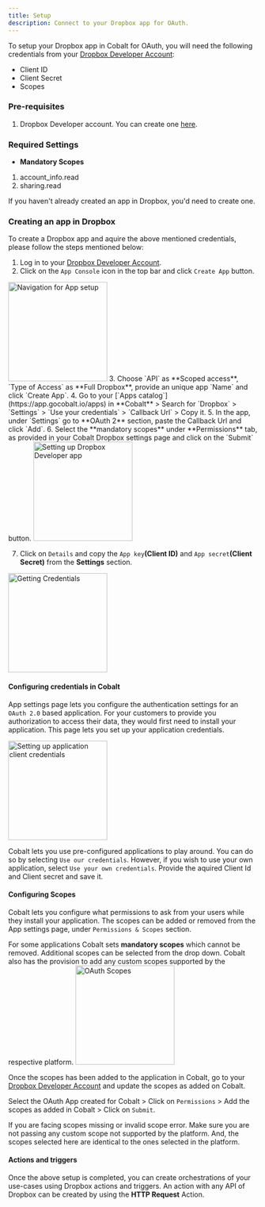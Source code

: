 ```yaml
---
title: Setup
description: Connect to your Dropbox app for OAuth.
---
```

To setup your Dropbox app in Cobalt for OAuth, you will need the following credentials from your [Dropbox Developer Account](https://www.dropbox.com/developers/):
- Client ID
- Client Secret
- Scopes

### Pre-requisites

1. Dropbox Developer account. You can create one [here](https://www.dropbox.com/register).

### Required Settings

* **Mandatory Scopes** 
1. account_info.read
2. sharing.read

<Info>If you haven't already created an app in Dropbox, you'd need to create one.</Info>

### Creating an app in Dropbox

To create a Dropbox app and aquire the above mentioned credentials, please follow the steps mentioned below:

1. Log in to your [Dropbox Developer Account](https://www.dropbox.com/developers/).
2. Click on the `App Console` icon in the top bar and click `Create App` button.
<img height="200" src="/images/Dropbox/dropbox_navigation.png" alt="Navigation for App setup"/>
3. Choose `API` as **Scoped access**, `Type of Access` as **Full Dropbox**, provide an unique app `Name` and click `Create App`.
4. Go to your [`Apps catalog`](https://app.gocobalt.io/apps) in **Cobalt** > Search for `Dropbox` > `Settings` > `Use your credentials` > `Callback Url` > Copy it.
5. In the app, under `Settings` go to **OAuth 2** section, paste the Callback Url and click `Add`.
6. Select the **mandatory scopes** under **Permissions** tab, as provided in your Cobalt Dropbox settings page and click on the `Submit` button.
<img height="200" src="/images/Dropbox/dropbox_config.png" alt="Setting up Dropbox Developer app"/> 

7. Click on `Details` and copy the `App key`**(Client ID)** and `App secret`**(Client Secret)** from the **Settings** section.
<img height="200" src="/images/Dropbox/dropbox_credentials.png" alt="Getting Credentials"/>

#### Configuring credentials in Cobalt
App settings page lets you configure the authentication settings for an `OAuth 2.0` based application. For your customers to provide you authorization to access their data,
they would first need to install your application. This page lets you set up your application credentials.

<img height="200" src="/images/Dropbox/dropbox_cobalt.png" alt="Setting up application client credentials"/>

Cobalt lets you use pre-configured applications to play around. You can do so by selecting `Use our credentials`. However, if you wish to use your own application,
select `Use your own credentials`. Provide the aquired Client Id and Client secret and save it.

#### Configuring Scopes
Cobalt lets you configure what permissions to ask from your users while they install your application. The scopes can be added or removed from the App settings page, under `Permissions & Scopes`
section. 

For some applications Cobalt sets **mandatory scopes** which cannot be removed. Additional scopes can be selected from the drop down. Cobalt also has the provision to add any 
custom scopes supported by the respective platform.
<img height="200" src="/images/Dropbox/dropbox_scopes.png" alt="OAuth Scopes"/>

Once the scopes has been added to the application in Cobalt, go to your [Dropbox Developer Account](https://www.dropbox.com/developers/) and update the scopes as added on Cobalt.

Select the OAuth App created for Cobalt > Click on `Permissions` > Add the scopes as added in Cobalt > Click on `Submit`. 

<Warning>
If you are facing scopes missing or invalid scope error. Make sure you are not passing any custom scope not supported by the platform. And, the scopes selected here are
identical to the ones selected in the platform.
</Warning>

#### Actions and triggers
Once the above setup is completed, you can create orchestrations of your use-cases using Dropbox actions and triggers. An action with any API of Dropbox can be created by using the **HTTP Request** Action.